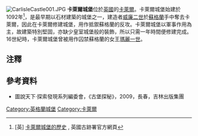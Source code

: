 [[File:CarlisleCastle001.JPG|thumb]]
'''卡萊爾城堡'''位於[[英國|英國]]的[[卡萊爾|卡萊爾]]。卡萊爾城堡始建於1092年<ref>[英] [http://www.english-heritage.org.uk/daysout/properties/carlisle-castle/history-and-research/history/ 卡萊爾城堡的歷史] {{Wayback|url=http://www.english-heritage.org.uk/daysout/properties/carlisle-castle/history-and-research/history/ |date=20141129235546 }}, 英國古跡署官方網頁</ref>，是最早期以石材建築的城堡之一，建造者[[威廉二世_(英格蘭)|威廉二世]]於[[蘇格蘭|蘇格蘭]]手中奪去卡萊爾，因此在卡萊爾修建城堡，用作抵禦蘇格蘭的反攻。卡萊爾城堡以軍事作用為主，故建築特別堅固，亦缺少皇室城堡般的裝飾，所以只需一年時間便修建完成。16世紀時，卡萊爾城堡曾被用作囚禁蘇格蘭的女王[[瑪麗一世_(蘇格蘭)|瑪麗一世]]。
==注釋==
{{reflist}}

== 參考資料 ==
* 圖說天下·探索發現系列編委會，《古堡探秘》，2009，長春，吉林出版集團

[[Category:英格蘭城堡|Category:英格蘭城堡]]
[[Category:卡萊爾|Category:卡萊爾]]